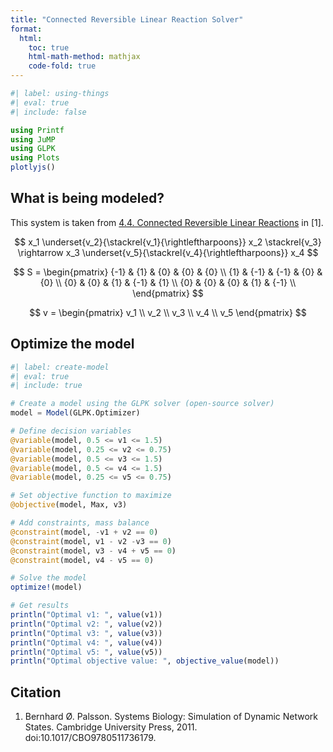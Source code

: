 ```yaml
---
title: "Connected Reversible Linear Reaction Solver"
format:
  html:
    toc: true
    html-math-method: mathjax
    code-fold: true
---
```


```julia
#| label: using-things
#| eval: true
#| include: false

using Printf
using JuMP
using GLPK
using Plots
plotlyjs()
```

## What is being modeled?

This system is taken from [4.4. Connected Reversible Linear Reactions](https://masspy.readthedocs.io/en/latest/education/sb2/chapters/sb2_chapter4.html#Connected-Reversible-Linear-Reactions) in [1].

$$ x_1 \underset{v_2}{\stackrel{v_1}{\rightleftharpoons}} x_2 \stackrel{v_3} \rightarrow x_3 \underset{v_5}{\stackrel{v_4}{\rightleftharpoons}} x_4 $$

$$ S = \begin{pmatrix} {-1} & {1} & {0} & {0} & {0}  \\ {1} & {-1} & {-1} & {0} & {0}  \\ {0} & {0} & {1} & {-1} & {1}  \\  {0} & {0} & {0} & {1} & {-1}  \\ \end{pmatrix} $$

$$ v = \begin{pmatrix} v_1 \\ v_2 \\ v_3 \\ v_4 \\ v_5 \end{pmatrix} $$

## Optimize the model

```julia
#| label: create-model
#| eval: true
#| include: true

# Create a model using the GLPK solver (open-source solver)
model = Model(GLPK.Optimizer)

# Define decision variables
@variable(model, 0.5 <= v1 <= 1.5)
@variable(model, 0.25 <= v2 <= 0.75)
@variable(model, 0.5 <= v3 <= 1.5)
@variable(model, 0.5 <= v4 <= 1.5)
@variable(model, 0.25 <= v5 <= 0.75)

# Set objective function to maximize
@objective(model, Max, v3)

# Add constraints, mass balance
@constraint(model, -v1 + v2 == 0)
@constraint(model, v1 - v2 -v3 == 0)
@constraint(model, v3 - v4 + v5 == 0)
@constraint(model, v4 - v5 == 0)

# Solve the model
optimize!(model)

# Get results
println("Optimal v1: ", value(v1))
println("Optimal v2: ", value(v2))
println("Optimal v3: ", value(v3))
println("Optimal v4: ", value(v4))
println("Optimal v5: ", value(v5))
println("Optimal objective value: ", objective_value(model))
```

## Citation

1. Bernhard Ø. Palsson. Systems Biology: Simulation of Dynamic Network States. Cambridge University Press, 2011. doi:10.1017/CBO9780511736179.
